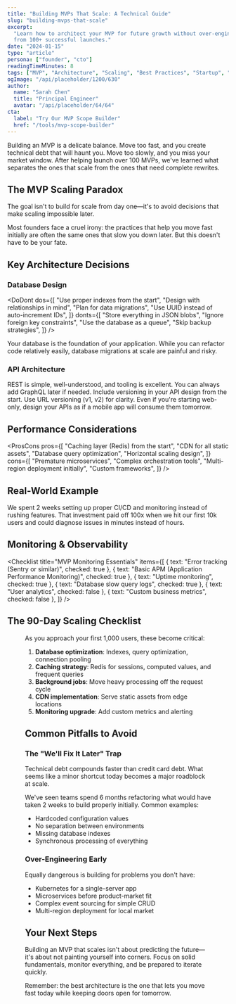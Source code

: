 ```yaml
---
title: "Building MVPs That Scale: A Technical Guide"
slug: "building-mvps-that-scale"
excerpt:
  "Learn how to architect your MVP for future growth without over-engineering. Practical strategies
  from 100+ successful launches."
date: "2024-01-15"
type: "article"
persona: ["founder", "cto"]
readingTimeMinutes: 8
tags: ["MVP", "Architecture", "Scaling", "Best Practices", "Startup", "Engineering"]
ogImage: "/api/placeholder/1200/630"
author:
  name: "Sarah Chen"
  title: "Principal Engineer"
  avatar: "/api/placeholder/64/64"
cta:
  label: "Try Our MVP Scope Builder"
  href: "/tools/mvp-scope-builder"
---
```


Building an MVP is a delicate balance. Move too fast, and you create technical debt that will haunt
you. Move too slowly, and you miss your market window. After helping launch over 100 MVPs, we've
learned what separates the ones that scale from the ones that need complete rewrites.

## The MVP Scaling Paradox

<Callout type="info">
  The goal isn't to build for scale from day one—it's to avoid decisions that make scaling
  impossible later.
</Callout>

Most founders face a cruel irony: the practices that help you move fast initially are often the same
ones that slow you down later. But this doesn't have to be your fate.

## Key Architecture Decisions

### Database Design

<DoDont
  dos={[
    "Use proper indexes from the start",
    "Design with relationships in mind",
    "Plan for data migrations",
    "Use UUID instead of auto-increment IDs",
  ]}
  donts={[
    "Store everything in JSON blobs",
    "Ignore foreign key constraints",
    "Use the database as a queue",
    "Skip backup strategies",
  ]}
/>

Your database is the foundation of your application. While you can refactor code relatively easily,
database migrations at scale are painful and risky.

### API Architecture

<Step number={1} title="Start with REST">
  REST is simple, well-understood, and tooling is excellent. You can always add GraphQL later if
  needed.
</Step>

<Step number={2} title="Version from Day One">
  Include versioning in your API design from the start. Use URL versioning (v1, v2) for clarity.
</Step>

<Step number={3} title="Design for Mobile">
  Even if you're starting web-only, design your APIs as if a mobile app will consume them tomorrow.
</Step>

## Performance Considerations

<ProsCons
  pros={[
    "Caching layer (Redis) from the start",
    "CDN for all static assets",
    "Database query optimization",
    "Horizontal scaling design",
  ]}
  cons={[
    "Premature microservices",
    "Complex orchestration tools",
    "Multi-region deployment initially",
    "Custom frameworks",
  ]}
/>

## Real-World Example

<Quote author="Mike Thompson" role="CTO, ScaleFlow">
  We spent 2 weeks setting up proper CI/CD and monitoring instead of rushing features. That
  investment paid off 100x when we hit our first 10k users and could diagnose issues in minutes
  instead of hours.
</Quote>

## Monitoring & Observability

<Checklist
  title="MVP Monitoring Essentials"
  items={[
    { text: "Error tracking (Sentry or similar)", checked: true },
    { text: "Basic APM (Application Performance Monitoring)", checked: true },
    { text: "Uptime monitoring", checked: true },
    { text: "Database slow query logs", checked: true },
    { text: "User analytics", checked: false },
    { text: "Custom business metrics", checked: false },
  ]}
/>

## The 90-Day Scaling Checklist

<Figure
  src="/api/placeholder/800/600"
  alt="90-Day Scaling Roadmap"
  caption="Typical scaling milestones for a successful MVP"
/>

As you approach your first 1,000 users, these become critical:

1. **Database optimization**: Indexes, query optimization, connection pooling
2. **Caching strategy**: Redis for sessions, computed values, and frequent queries
3. **Background jobs**: Move heavy processing off the request cycle
4. **CDN implementation**: Serve static assets from edge locations
5. **Monitoring upgrade**: Add custom metrics and alerting

## Common Pitfalls to Avoid

### The "We'll Fix It Later" Trap

<Aside type="warning">
  Technical debt compounds faster than credit card debt. What seems like a minor shortcut today
  becomes a major roadblock at scale.
</Aside>

We've seen teams spend 6 months refactoring what would have taken 2 weeks to build properly
initially. Common examples:

- Hardcoded configuration values
- No separation between environments
- Missing database indexes
- Synchronous processing of everything

### Over-Engineering Early

Equally dangerous is building for problems you don't have:

- Kubernetes for a single-server app
- Microservices before product-market fit
- Complex event sourcing for simple CRUD
- Multi-region deployment for local market

## Your Next Steps

<DownloadCTA
  title="MVP Architecture Checklist"
  description="Our comprehensive checklist for building scalable MVPs"
  fileUrl="/resources/mvp-architecture-checklist.pdf"
  fileSize="2.3 MB"
/>

Building an MVP that scales isn't about predicting the future—it's about not painting yourself into
corners. Focus on solid fundamentals, monitor everything, and be prepared to iterate quickly.

Remember: the best architecture is the one that lets you move fast today while keeping doors open
for tomorrow.
